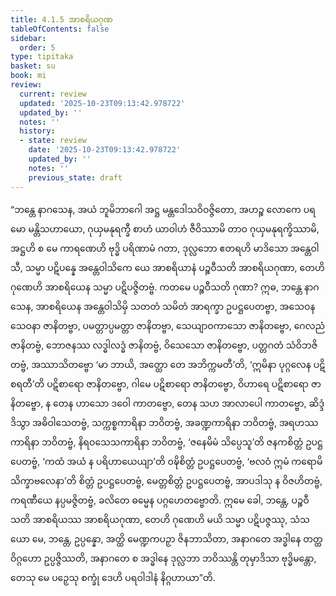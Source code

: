 ```yaml
---
title: 4.1.5 အာစရိယဂုဏ
tableOfContents: false
sidebar:
  order: 5
type: tipitaka
basket: su
book: mi
review:
  current: review
  updated: '2025-10-23T09:13:42.978722'
  updated_by: ''
  notes: ''
  history:
  - state: review
    date: '2025-10-23T09:13:42.978722'
    updated_by: ''
    notes: ''
    previous_state: draft
---
```



<ReviewStatus review={frontmatter.review} showDetails={true} />

<HypothesisAnnotation frontmatter={frontmatter} />

<DynamicBreadcrumb />

<Division number="118" book="mi" e="ch" v="28">

<Paragraph number="544" book="mi">
“ဘန္တေ နာဂသေန, အယံ ဘူမိဘာဂေါ အဋ္ဌ မန္တဒေါသဝိဝဇ္ဇိတော, အဟဉ္စ လောကေ ပရမော မန္တိသဟာယော, ဂုယှမနုရက္ခီ စာဟံ ယာဝါဟံ ဇီဝိဿာမိ တာဝ ဂုယှမနုရက္ခိဿာမိ, အဋ္ဌဟိ စ မေ ကာရဏေဟိ ဗုဒ္ဓိ ပရိဏာမံ ဂတာ, ဒုလ္လဘော ဧတရဟိ မာဒိသော အန္တေဝါသီ, သမ္မာ ပဋိပန္နေ အန္တေဝါသိကေ ယေ အာစရိယာနံ ပဉ္စဝီသတိ အာစရိယဂုဏာ, တေဟိ ဂုဏေဟိ အာစရိယေန သမ္မာ ပဋိပဇ္ဇိတဗ္ဗံ. ကတမေ ပဉ္စဝီသတိ ဂုဏာ?
</Paragraph>

<Paragraph number="545" book="mi">
ဣဓ, ဘန္တေ နာဂသေန, အာစရိယေန အန္တေဝါသိမှိ သတတံ သမိတံ အာရက္ခာ ဥပဋ္ဌပေတဗ္ဗာ, အသေဝနသေဝနာ ဇာနိတဗ္ဗာ, ပမတ္တာပ္ပမတ္တာ ဇာနိတဗ္ဗာ, သေယျာဝကာသော ဇာနိတဗ္ဗော, ဂေလညံ ဇာနိတဗ္ဗံ, ဘောဇနဿ လဒ္ဓါလဒ္ဓံ ဇာနိတဗ္ဗံ, ဝိသေသော ဇာနိတဗ္ဗော, ပတ္တဂတံ သံဝိဘဇိတဗ္ဗံ, အဿာသိတဗ္ဗော ‘မာ ဘာယိ, အတ္ထော တေ အဘိက္ကမတီ’တိ, ‘ဣမိနာ ပုဂ္ဂလေန ပဋိစရတီ’တိ ပဋိစာရော ဇာနိတဗ္ဗော, ဂါမေ ပဋိစာရော ဇာနိတဗ္ဗော, ဝိဟာရေ ပဋိစာရော ဇာနိတဗ္ဗော, န တေန ဟာသော ဒဝေါ ကာတဗ္ဗော, တေန သဟ အာလာပေါ ကာတဗ္ဗော, ဆိဒ္ဒံ ဒိသွာ အဓိဝါသေတဗ္ဗံ, သက္ကစ္စကာရိနာ ဘဝိတဗ္ဗံ, အခဏ္ဍကာရိနာ ဘဝိတဗ္ဗံ, အရဟဿကာရိနာ ဘဝိတဗ္ဗံ, နိရဝသေသကာရိနာ ဘဝိတဗ္ဗံ, ‘ဇနေမိမံ သိပ္ပေသူ’တိ ဇနကစိတ္တံ ဥပဋ္ဌပေတဗ္ဗံ, ‘ကထံ အယံ န ပရိဟာယေယျာ’တိ ဝဍ္ဎိစိတ္တံ ဥပဋ္ဌပေတဗ္ဗံ, ‘ဗလဝံ ဣမံ ကရောမိ သိက္ခာဗလေနာ’တိ စိတ္တံ ဥပဋ္ဌပေတဗ္ဗံ, မေတ္တစိတ္တံ ဥပဋ္ဌပေတဗ္ဗံ, အာပဒါသု န ဝိဇဟိတဗ္ဗံ, ကရဏီယေ နပ္ပမဇ္ဇိတဗ္ဗံ, ခလိတေ ဓမ္မေန ပဂ္ဂဟေတဗ္ဗောတိ. ဣမေ ခေါ, ဘန္တေ, ပဉ္စဝီသတိ အာစရိယဿ အာစရိယဂုဏာ, တေဟိ ဂုဏေဟိ မယိ သမ္မာ ပဋိပဇ္ဇဿု, သံသယော မေ, ဘန္တေ, ဥပ္ပန္နော, အတ္ထိ မေဏ္ဍကပဉှာ ဇိနဘာသိတာ, အနာဂတေ အဒ္ဓါနေ တတ္ထ ဝိဂ္ဂဟော ဥပ္ပဇ္ဇိဿတိ, အနာဂတေ စ အဒ္ဓါနေ ဒုလ္လဘာ ဘဝိဿန္တိ တုမှာဒိသာ ဗုဒ္ဓိမန္တော, တေသု မေ ပဉှေသု စက္ခုံ ဒေဟိ ပရဝါဒါနံ နိဂ္ဂဟာယာ”တိ.
</Paragraph>
</Division>